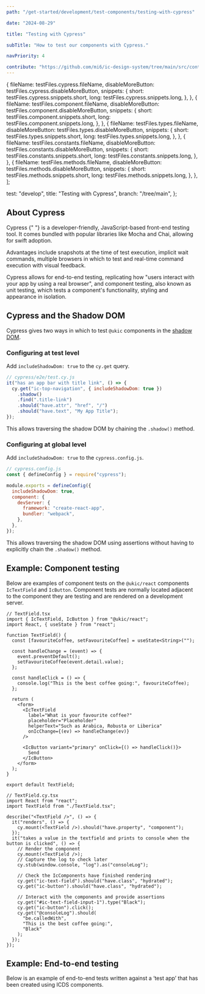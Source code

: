 ```yaml
---
path: "/get-started/development/test-components/testing-with-cypress"

date: "2024-08-29"

title: "Testing with Cypress"

subTitle: "How to test our components with Cypress."

navPriority: 4

contribute: "https://github.com/mi6/ic-design-system/tree/main/src/content/structured/get-started/testing-with-cypress.mdx"
---
```



  {
    fileName: testFiles.cypress.fileName,
    disableMoreButton: testFiles.cypress.disableMoreButton,
    snippets: {
      short: testFiles.cypress.snippets.short,
      long: testFiles.cypress.snippets.long,
    },
  },
  {
    fileName: testFiles.component.fileName,
    disableMoreButton: testFiles.component.disableMoreButton,
    snippets: {
      short: testFiles.component.snippets.short,
      long: testFiles.component.snippets.long,
    },
  },
  {
    fileName: testFiles.types.fileName,
    disableMoreButton: testFiles.types.disableMoreButton,
    snippets: {
      short: testFiles.types.snippets.short,
      long: testFiles.types.snippets.long,
    },
  },
  {
    fileName: testFiles.constants.fileName,
    disableMoreButton: testFiles.constants.disableMoreButton,
    snippets: {
      short: testFiles.constants.snippets.short,
      long: testFiles.constants.snippets.long,
    },
  },
  {
    fileName: testFiles.methods.fileName,
    disableMoreButton: testFiles.methods.disableMoreButton,
    snippets: {
      short: testFiles.methods.snippets.short,
      long: testFiles.methods.snippets.long,
    },
  },
];

  test: "develop",
  title: "Testing with Cypress",
  branch: "/tree/main",
};

## About Cypress

<p>
  <ic-link
    target="_blank"
    href="https://www.cypress.io/"
    rel="noreferrer noopener nofollow"
  >
    Cypress
  </ic-link>{" "}
  is a developer-friendly, JavaScript-based front-end testing tool. It comes
  bundled with popular libraries like Mocha and Chai, allowing for swift
  adoption.
</p>
<p>
  Advantages include snapshots at the time of test execution, implicit wait
  commands, multiple browsers in which to test and real-time command execution
  with visual feedback.
</p>

Cypress allows for end-to-end testing, replicating how "users interact with your app by using a real browser", and component testing, also known as unit testing, which tests a component's functionality, styling and appearance in isolation.

## Cypress and the Shadow DOM

Cypress gives two ways in which to test `@ukic` components in the [shadow DOM](/get-started/development/test-components#how-weve-built-the-components).

### Configuring at test level

Add `includeShadowDom: true` to the `cy.get` query.

```js
// cypress/e2e/test.cy.js
it("has an app bar with title link", () => {
  cy.get("ic-top-navigation", { includeShadowDom: true })
    .shadow()
    .find(".title-link")
    .should("have.attr", "href", "/")
    .should("have.text", "My App Title");
});
```

This allows traversing the shadow DOM by chaining the `.shadow()` method.

### Configuring at global level

Add `includeShadowDom: true` to the `cypress.config.js`.

```js
// cypress.config.js
const { defineConfig } = require("cypress");

module.exports = defineConfig({
  includeShadowDom: true,
  component: {
    devServer: {
      framework: "create-react-app",
      bundler: "webpack",
    },
  },
});
```

This allows traversing the shadow DOM using assertions without having to explicitly chain the `.shadow()` method.

## Example: Component testing

Below are examples of component tests on the `@ukic/react` components `IcTextField` and `IcButton`. Component tests are normally located adjacent to the component they are testing and are rendered on a development server.

```tsx
// TextField.tsx
import { IcTextField, IcButton } from "@ukic/react";
import React, { useState } from "react";

function TextField() {
  const [favouriteCoffee, setFavouriteCoffee] = useState<String>("");

  const handleChange = (event) => {
    event.preventDefault();
    setFavouriteCoffee(event.detail.value);
  };

  const handleClick = () => {
    console.log("This is the best coffee going:", favouriteCoffee);
  };

  return (
    <form>
      <IcTextField
        label="What is your favourite coffee?"
        placeholder="Placeholder"
        helperText="Such as Arabica, Robusta or Liberica"
        onIcChange={(ev) => handleChange(ev)}
      />

      <IcButton variant="primary" onClick={() => handleClick()}>
        Send
      </IcButton>
    </form>
  );
}

export default TextField;
```

```tsx
// TextField.cy.tsx
import React from "react";
import TextField from "./TextField.tsx";

describe("<TextField />", () => {
  it("renders", () => {
    cy.mount(<TextField />).should("have.property", "component");
  });
  it("takes a value in the textfield and prints to console when the button is clicked", () => {
    // Render the component
    cy.mount(<TextField />);
    // Capture the log to check later
    cy.stub(window.console, "log").as("consoleLog");

    // Check the IcComponents have finished rendering
    cy.get("ic-text-field").should("have.class", "hydrated");
    cy.get("ic-button").should("have.class", "hydrated");

    // Interact with the components and provide assertions
    cy.get("#ic-text-field-input-1").type("Black");
    cy.get("ic-button").click();
    cy.get("@consoleLog").should(
      "be.calledWith",
      "This is the best coffee going:",
      "Black"
    );
  });
});
```

## Example: End-to-end testing

Below is an example of end-to-end tests written against a ‘test app’ that has been created using ICDS components.

<ComponentTesting
  snippetArray={snippetArray}
  showStackblitzBtn
  stackblitzButtonTestAppProps={stackblitzProps}
/>
